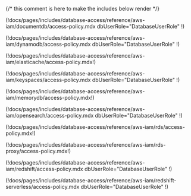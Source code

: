 {/* this comment is here to make the includes below render */}

<Tabs>
<TabItem label="DocumentDB">

(!docs/pages/includes/database-access/reference/aws-iam/documentdb/access-policy.mdx dbUserRole="DatabaseUserRole" !)

</TabItem>
<TabItem label="DynamoDB">

(!docs/pages/includes/database-access/reference/aws-iam/dynamodb/access-policy.mdx dbUserRole="DatabaseUserRole" !)

</TabItem>
<TabItem label="ElastiCache Redis and Valkey">

(!docs/pages/includes/database-access/reference/aws-iam/elasticache/access-policy.mdx!)

</TabItem>
<TabItem label="Keyspaces">

(!docs/pages/includes/database-access/reference/aws-iam/keyspaces/access-policy.mdx dbUserRole="DatabaseUserRole" !)

</TabItem>
<TabItem label="MemoryDB">

(!docs/pages/includes/database-access/reference/aws-iam/memorydb/access-policy.mdx!)

</TabItem>
<TabItem label="Opensearch">

(!docs/pages/includes/database-access/reference/aws-iam/opensearch/access-policy.mdx dbUserRole="DatabaseUserRole" !)

</TabItem>
<TabItem label="RDS">

(!docs/pages/includes/database-access/reference/aws-iam/rds/access-policy.mdx!)

</TabItem>
<TabItem label="RDS Proxy">

(!docs/pages/includes/database-access/reference/aws-iam/rds-proxy/access-policy.mdx!)

</TabItem>
<TabItem label="Redshift">

(!docs/pages/includes/database-access/reference/aws-iam/redshift/access-policy.mdx dbUserRole="DatabaseUserRole" !)

</TabItem>
<TabItem label="Redshift Serverless">

(!docs/pages/includes/database-access/reference/aws-iam/redshift-serverless/access-policy.mdx dbUserRole="DatabaseUserRole" !)

</TabItem>
</Tabs>
